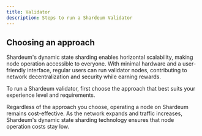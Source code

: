 ```yaml
---
title: Validator
description: Steps to run a Shardeum Validator
---
```



## Choosing an approach

Shardeum's dynamic state sharding enables horizontal scalability, making node operation accessible to everyone. With minimal hardware and a user-friendly interface, regular users can run validator nodes, contributing to network decentralization and security while earning rewards.




To run a Shardeum validator, first choose the approach that best suits your experience level and requirements.

<Cards>
  <Card
    href="/docs/node/run/validator/self-host"
    title="Self Host"
    description="You have experience running servers"
  />
  <Card
    href="/docs/node/run/validator/one-click"
    title="1-Click Install"
    description="You have little to no experience running servers"
  />
  <Card
    href="/docs/node/run/validator/cloud-service-providers"
    title="Cloud Service Providers"
    description="You want to use a hosted service like GCP, AWS, etc."
  />
</Cards>

<Callout title="" type="info">
Regardless of the approach you choose, operating a node on Shardeum remains cost-effective. As the network expands and traffic increases, Shardeum's dynamic state sharding technology ensures that node operation costs stay low. 
</Callout>


